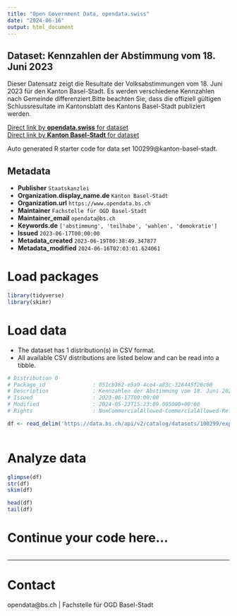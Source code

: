 ```yaml
---
title: "Open Government Data, opendata.swiss"
date: "2024-06-16"
output: html_document
---
```


## Dataset: Kennzahlen der Abstimmung vom 18. Juni 2023

Dieser Datensatz zeigt die Resultate der Volksabstimmungen vom 18. Juni 2023 für den Kanton Basel-Stadt. Es werden verschiedene Kennzahlen nach Gemeinde differenziert.Bitte beachten Sie, dass die offiziell gültigen Schlussresultate im Kantonsblatt des Kantons Basel-Stadt publiziert werden.

[Direct link by **opendata.swiss** for dataset](https://opendata.swiss/de/dataset/kennzahlen-der-abstimmung-vom-18-juni-2023)<br>
[Direct link by **Kanton Basel-Stadt** for dataset](https://data.bs.ch/explore/dataset/100299/)

Auto generated R starter code for data set 100299@kanton-basel-stadt.

## Metadata

- **Publisher** `Staatskanzlei`
- **Organization.display_name.de** `Kanton Basel-Stadt`
- **Organization.url** `https://www.opendata.bs.ch`
- **Maintainer** `Fachstelle für OGD Basel-Stadt`
- **Maintainer_email** `opendata@bs.ch`
- **Keywords.de** `['abstimmung', 'teilhabe', 'wahlen', 'demokratie']`
- **Issued** `2023-06-17T00:00:00`
- **Metadata_created** `2023-06-19T00:38:49.347877`
- **Metadata_modified** `2024-06-16T02:03:01.624061`


# Load packages

```r

library(tidyverse)
library(skimr)

```

# Load data

-   The dataset has 1 distribution(s) in CSV format.
-   All available CSV distributions are listed below and can be read into a tibble.

```r

# Distribution 0
# Package_id               : 051cb362-e5a9-4ce4-a83c-328445f26c00
# Description              : Kennzahlen der Abstimmung vom 18. Juni 2023 (csv)
# Issued                   : 2023-06-17T00:00:00
# Modified                 : 2024-05-23T15:23:09.005000+00:00
# Rights                   : NonCommercialAllowed-CommercialAllowed-ReferenceRequired

df <- read_delim('https://data.bs.ch/api/v2/catalog/datasets/100299/exports/csv')



```

# Analyze data

```r

glimpse(df)
str(df)
skim(df)

head(df)
tail(df)

```

# Continue your code here...

```r

```

------------------------------------------------------------------------

# Contact

opendata@bs.ch | Fachstelle für OGD Basel-Stadt
